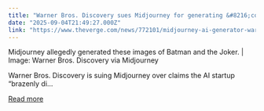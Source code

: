```yaml
---
title: "Warner Bros. Discovery sues Midjourney for generating &#8216;countless&#8217; copies of its characters"
date: "2025-09-04T21:49:27.000Z"
link: "https://www.theverge.com/news/772101/midjourney-ai-generator-warner-bros-lawsuit"
---
```


Midjourney allegedly generated these images of Batman and the Joker. | Image: Warner Bros. Discovery via Midjourney	

Warner Bros. Discovery is suing Midjourney over claims the AI startup “brazenly di...

[Read more](https://www.theverge.com/news/772101/midjourney-ai-generator-warner-bros-lawsuit)
